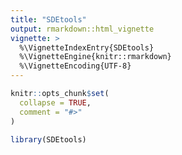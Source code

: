 ```yaml
---
title: "SDEtools"
output: rmarkdown::html_vignette
vignette: >
  %\VignetteIndexEntry{SDEtools}
  %\VignetteEngine{knitr::rmarkdown}
  %\VignetteEncoding{UTF-8}
---
```


```r
knitr::opts_chunk$set(
  collapse = TRUE,
  comment = "#>"
)
```

```r
library(SDEtools)
```
